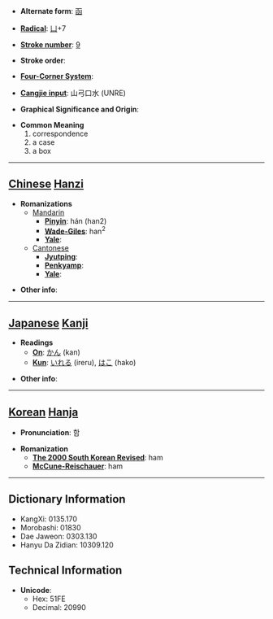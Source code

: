 * '''Alternate form''': [[函]]

* '''[[Wiktionary:Chinese radical index| Radical]]''': [[Wiktionary:Chinese radical index 凵|凵]]+7

* '''[[Wiktionary:Chinese total strokes index|Stroke number]]''': [[Wiktionary:Chinese total strokes index 9|9]]

* '''Stroke order''': 

* '''[[Wiktionary:Chinese four corner index|Four-Corner System]]''': 

* '''[[Wiktionary:Chinese Cangjie index|Cangjie input]]''': 山弓口水 (UNRE)

* '''Graphical Significance and Origin''': 

* '''Common Meaning'''
*#correspondence
*# a case
*# a box


----

== [[Chinese]] [[Hanzi]] ==

* '''Romanizations'''
** [[Mandarin]]
*** '''[[Pinyin]]''': hán (han2)
*** '''[[Wade-Giles]]''': han<sup>2</sup>
*** '''[[Yale]]''': 
**[[Cantonese]]
***'''[[Jyutping]]''':
***'''[[Penkyamp]]''': 
***'''[[Yale]]''': 

* '''Other info''': 

----

== [[Japanese]] [[Kanji]] ==

* '''Readings'''
** '''[[On]]''': [[かん]] (kan)
** '''[[Kun]]''': [[いれる]] (ireru), [[はこ]] (hako)

* '''Other info''':  

----

== [[Korean]] [[Hanja]] ==

* '''Pronunciation''': 함

* '''Romanization'''
** '''[[The 2000 South Korean Revised Romanization|The 2000 South Korean Revised]]''': ham
** '''[[McCune-Reischauer]]''': ham

----

== Dictionary Information ==

* KangXi: 0135.170
* Morobashi: 01830
* Dae Jaweon: 0303.130
* Hanyu Da Zidian: 10309.120

== Technical Information ==

* '''Unicode''':
** Hex: 51FE
** Decimal: 20990